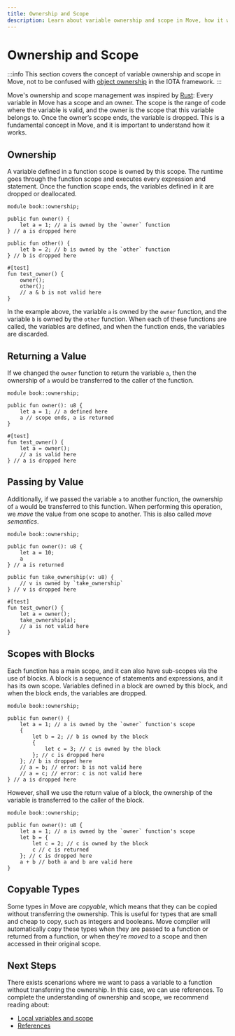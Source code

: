 ```yaml
---
title: Ownership and Scope
description: Learn about variable ownership and scope in Move, how it works, and how to use it in Move.
---
```



# Ownership and Scope

:::info 
This section covers the concept of variable ownership and scope in Move, not to be confused with [object ownership](../objects/object-ownership/object-ownership.mdx) in the IOTA framework.
:::

Move's ownership and scope management was inspired by [Rust](https://doc.rust-lang.org/book/ch04-00-understanding-ownership.html): Every variable in Move has a scope and an owner. The scope is the range of code where the variable
is valid, and the owner is the scope that this variable belongs to. Once the owner’s scope ends, the
variable is dropped. This is a fundamental concept in Move, and it is important to understand how it
works.


## Ownership

A variable defined in a function scope is owned by this scope. The runtime goes through the function
scope and executes every expression and statement. Once the function scope ends, the variables
defined in it are dropped or deallocated.

```move
module book::ownership;

public fun owner() {
    let a = 1; // a is owned by the `owner` function
} // a is dropped here

public fun other() {
    let b = 2; // b is owned by the `other` function
} // b is dropped here

#[test]
fun test_owner() {
    owner();
    other();
    // a & b is not valid here
}
```

In the example above, the variable `a` is owned by the `owner` function, and the variable `b` is
owned by the `other` function. When each of these functions are called, the variables are defined,
and when the function ends, the variables are discarded.

## Returning a Value

If we changed the `owner` function to return the variable `a`, then the ownership of `a` would be
transferred to the caller of the function.

```move
module book::ownership;

public fun owner(): u8 {
    let a = 1; // a defined here
    a // scope ends, a is returned
}

#[test]
fun test_owner() {
    let a = owner();
    // a is valid here
} // a is dropped here
```

## Passing by Value

Additionally, if we passed the variable `a` to another function, the ownership of `a` would be
transferred to this function. When performing this operation, we _move_ the value from one scope to
another. This is also called _move semantics_.

```move
module book::ownership;

public fun owner(): u8 {
    let a = 10;
    a
} // a is returned

public fun take_ownership(v: u8) {
    // v is owned by `take_ownership`
} // v is dropped here

#[test]
fun test_owner() {
    let a = owner();
    take_ownership(a);
    // a is not valid here
}
```

## Scopes with Blocks

Each function has a main scope, and it can also have sub-scopes via the use of blocks. A block is a
sequence of statements and expressions, and it has its own scope. Variables defined in a block are
owned by this block, and when the block ends, the variables are dropped.

```move
module book::ownership;

public fun owner() {
    let a = 1; // a is owned by the `owner` function's scope
    {
        let b = 2; // b is owned by the block
        {
            let c = 3; // c is owned by the block
        }; // c is dropped here
    }; // b is dropped here
    // a = b; // error: b is not valid here
    // a = c; // error: c is not valid here
} // a is dropped here
```

However, shall we use the return value of a block, the ownership of the variable is transferred to
the caller of the block.

```move
module book::ownership;

public fun owner(): u8 {
    let a = 1; // a is owned by the `owner` function's scope
    let b = {
        let c = 2; // c is owned by the block
        c // c is returned
    }; // c is dropped here
    a + b // both a and b are valid here
}
```

## Copyable Types

Some types in Move are _copyable_, which means that they can be copied without transferring the
ownership. This is useful for types that are small and cheap to copy, such as integers and booleans.
Move compiler will automatically copy these types when they are passed to a function or returned
from a function, or when they're _moved_ to a scope and then accessed in their original scope.


## Next Steps

There exists scenarions where we want to pass a variable to a function without transferring the ownership.
In this case, we can use references. To complete the understanding of ownership and scope, we recommend reading about:
- [Local variables and scope](https://github.com/move-language/move/blob/main/language/documentation/book/src/variables.md)
- [References](./references.mdx)